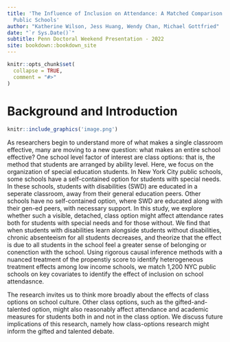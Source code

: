 ```yaml
--- 
title: 'The Influence of Inclusion on Attendance: A Matched Comparison Study of NYC
  Public Schools'
author: "Katherine Wilson, Jess Huang, Wendy Chan, Michael Gottfried"
date: "`r Sys.Date()`"
subtitle: Penn Doctoral Weekend Presentation - 2022
site: bookdown::bookdown_site
---
```



```r
knitr::opts_chunk$set(
  collapse = TRUE,
  comment = "#>"
)
```

# Background and Introduction

```r
knitr::include_graphics('image.png')
```

As researchers begin to understand more of what makes a single classroom effective, many are moving to a new question: what makes an entire school effective? One school level factor of interest are class options: that is, the method that students are arranged by ability level. Here, we focus on the organization of special education students. In New York City public schools, some schools have a self-contained option for students with special needs. In these schools, students with disabilities (SWD) are educated in a seperate classroom, away from their general education peers. Other schools have no self-contained option, where SWD are educated along with their gen-ed peers, with necessary support. In this study, we explore whether such a visible, detached, class option might affect attendance rates both for students with special needs and for those without. We find that when students with disabilities learn alongside students without disabilities, chronic absenteeism for all students decreases, and theorize that the effect is due to all students in the school feel a greater sense of belonging or conenction with the school. Using rigorous causal inference methods with a nuanced treatment of the propenstiy score to identify heterogeneous treatment effects among low income schools, we match 1,200 NYC public schools on key covariates to identify the effect of inclusion on school attendasnce.

The research invites us to think more broadly about the effects of class options on school culture. Other class options, such as the gifted-and-talented option, might also reasonably affect attendance and academic measures for students both in and not in the class option. We discuss future implications of this research, namely how class-options research might inform the gifted and talented debate.
